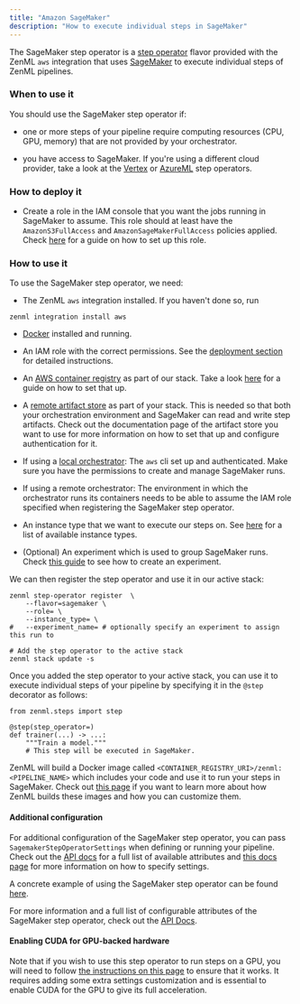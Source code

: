 ```yaml
---
title: "Amazon SageMaker"
description: "How to execute individual steps in SageMaker"
---
```


The SageMaker step operator is a [step operator](/component-gallery/step-operators) flavor provided with the ZenML `aws` integration that uses [SageMaker](https://aws.amazon.com/sagemaker/) to execute individual steps of ZenML pipelines.

### When to use it

You should use the SageMaker step operator if:

* one or more steps of your pipeline require computing resources (CPU, GPU, memory) that are not provided by your orchestrator.

* you have access to SageMaker. If you're using a different cloud provider, take a look at the [Vertex](/component-gallery/step-operators/gcloud-vertexai) or [AzureML](/component-gallery/step-operators/azureml) step operators.

### How to deploy it

* Create a role in the IAM console that you want the jobs running in SageMaker to assume. This role should at least have the `AmazonS3FullAccess` and `AmazonSageMakerFullAccess` policies applied. Check [here](https://docs.aws.amazon.com/sagemaker/latest/dg/sagemaker-roles.html#sagemaker-roles-create-execution-role) for a guide on how to set up this role.

### How to use it

To use the SageMaker step operator, we need:

* The ZenML `aws` integration installed. If you haven't done so, run  
```  
zenml integration install aws  
```

* [Docker](https://www.docker.com) installed and running.

* An IAM role with the correct permissions. See the [deployment section](/component-gallery/step-operators/amazon-sagemaker#how-to-deploy-it) for detailed instructions.

* An [AWS container registry](/component-gallery/container-registries/amazon-ecr) as part of our stack. Take a look [here](/component-gallery/container-registries/amazon-ecr#how-to-deploy-it) for a guide on how to set that up.

* A [remote artifact store](/component-gallery/artifact-stores) as part of your stack. This is needed so that both your orchestration environment and SageMaker can read and write step artifacts. Check out the documentation page of the artifact store you want to use for more information on how to set that up and configure authentication for it.

* If using a [local orchestrator](/component-gallery/orchestrators/local): The `aws` cli set up and authenticated. Make sure you have the permissions to create and manage SageMaker runs.

* If using a remote orchestrator: The environment in which the orchestrator runs its containers needs to be able to assume the IAM role specified when registering the SageMaker step operator.

* An instance type that we want to execute our steps on. See [here](https://docs.aws.amazon.com/sagemaker/latest/dg/notebooks-available-instance-types.html) for a list of available instance types.

* (Optional) An experiment which is used to group SageMaker runs. Check [this guide](https://docs.aws.amazon.com/sagemaker/latest/dg/experiments-create.html) to see how to create an experiment.

We can then register the step operator and use it in our active stack:

```
zenml step-operator register  \
    --flavor=sagemaker \
    --role= \
    --instance_type= \
#   --experiment_name= # optionally specify an experiment to assign this run to

# Add the step operator to the active stack
zenml stack update -s 
```

Once you added the step operator to your active stack, you can use it to execute individual steps of your pipeline by specifying it in the `@step` decorator as follows:

```
from zenml.steps import step

@step(step_operator=)
def trainer(...) -> ...:
    """Train a model."""
    # This step will be executed in SageMaker.
```

ZenML will build a Docker image called `<CONTAINER_REGISTRY_URI>/zenml:<PIPELINE_NAME>` which includes your code and use it to run your steps in SageMaker. Check out [this page](/advanced-guide/pipelines/containerization) if you want to learn more about how ZenML builds these images and how you can customize them.

#### Additional configuration

For additional configuration of the SageMaker step operator, you can pass `SagemakerStepOperatorSettings` when defining or running your pipeline. Check out the [API docs](https://apidocs.zenml.io/latest/integration%5Fcode%5Fdocs/integrations-aws/#zenml.integrations.aws.flavors.sagemaker%5Fstep%5Foperator%5Fflavor.SagemakerStepOperatorSettings) for a full list of available attributes and [this docs page](/advanced-guide/pipelines/settings) for more information on how to specify settings.

A concrete example of using the SageMaker step operator can be found [here](https://github.com/zenml-io/zenml/tree/main/examples/step%5Foperator%5Fremote%5Ftraining).

For more information and a full list of configurable attributes of the SageMaker step operator, check out the [API Docs](https://apidocs.zenml.io/latest/integration%5Fcode%5Fdocs/integrations-aws/#zenml.integrations.aws.step%5Foperators.sagemaker%5Fstep%5Foperator.SagemakerStepOperator).

#### Enabling CUDA for GPU-backed hardware

Note that if you wish to use this step operator to run steps on a GPU, you will need to follow [the instructions on this page](/advanced-guide/pipelines/gpu-hardware) to ensure that it works. It requires adding some extra settings customization and is essential to enable CUDA for the GPU to give its full acceleration.